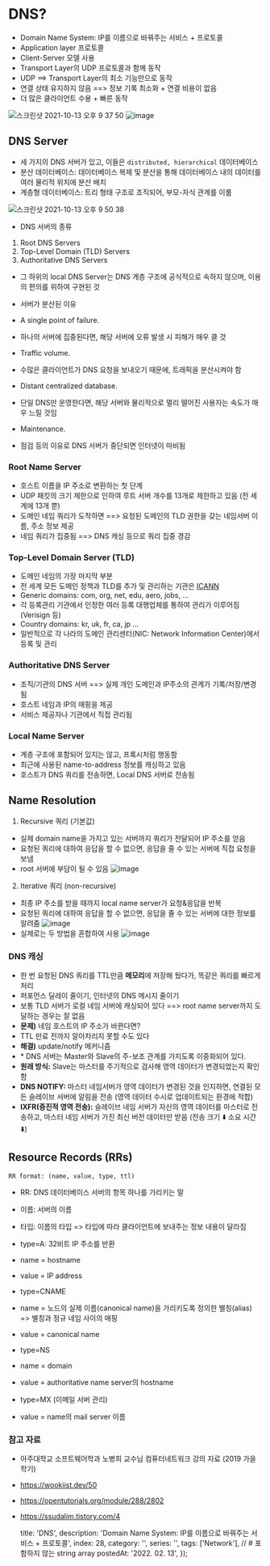 
# DNS?

- Domain Name System: IP를 이름으로 바꿔주는 서비스 + 프로토콜
- Application layer 프로토콜
- Client-Server 모델 사용
- Transport Layer의 UDP 프로토콜과 함께 동작
- UDP ==> Transport Layer의 최소 기능만으로 동작
- 연결 상태 유지하지 않음 ==> 정보 기록 최소화 + 연결 비용이 없음
- 더 많은 클라이언트 수용 + 빠른 동작

![스크린샷 2021-10-13 오후 9 37 50](https://user-images.githubusercontent.com/40057032/137134081-af71f9b5-b733-4517-aac8-2e4a1ded71db.png)
![image](https://user-images.githubusercontent.com/40057032/137141099-e3a85ca2-1ff6-4dc5-9f27-71a67c615fb4.png)


## DNS Server

- 세 가지의 DNS 서버가 있고, 이들은 `distributed, hierarchical` 데이터베이스
- 분산 데이터베이스: 데이터베이스 복제 및 분산을 통해 데이터베이스 내의 데이터를 여러 물리적 위치에 분산 배치
- 계층형 데이터베이스: 트리 형태 구조로 조직되어, 부모-자식 관계를 이룸

![스크린샷 2021-10-13 오후 9 50 38](https://user-images.githubusercontent.com/40057032/137135940-53f831fc-ddba-48b5-badf-d5caf0d1c2ea.png)

- DNS 서버의 종류
1. Root DNS Servers
2. Top-Level Domain (TLD) Servers
3. Authoritative DNS Servers
- 그 하위의 local DNS Server는 DNS 계층 구조에 공식적으로 속하지 않으며, 이용의 편의를 위하여 구현된 것

- 서버가 분산된 이유
- A single point of failure.
- 하나의 서버에 집중된다면, 해당 서버에 오류 발생 시 피해가 매우 클 것
- Traffic volume.
- 수많은 클라이언트가 DNS 요청을 보내오기 때문에, 트래픽을 분산시켜야 함
- Distant centralized database.
- 단일 DNS만 운영한다면, 해당 서버와 물리적으로 멀리 떨어진 사용자는 속도가 매우 느릴 것임
- Maintenance.
- 점검 등의 이유로 DNS 서버가 중단되면 인터넷이 마비됨

### Root Name Server

- 호스트 이름을 IP 주소로 변환하는 첫 단계
- UDP 패킷의 크기 제한으로 인하여 루트 서버 개수를 13개로 제한하고 있음 (전 세계에 13개 뿐)
- 도메인 네임 쿼리가 도착하면 ==> 요청된 도메인의 TLD 권한을 갖는 네임서버 이름, 주소 정보 제공
- 네임 쿼리가 집중됨 ==> DNS 캐싱 등으로 쿼리 집중 경감

### Top-Level Domain Server (TLD)

- 도메인 네임의 가장 마지막 부분
- 전 세계 모든 도메인 정책과 TLD를 추가 및 관리하는 기관은 [ICANN](www.icann.org)
- Generic domains: com, org, net, edu, aero, jobs, ...
- 각 등록관리 기관에서 인정한 여러 등록 대행업체를 통하여 관리가 이루어짐 (Verisign 등)
- Country domains: kr, uk, fr, ca, jp ...
- 일반적으로 각 나라의 도메인 관리센터(NIC: Network Information Center)에서 등록 및 관리


### Authoritative DNS Server

- 조직/기관의 DNS 서버 ==> 실제 개인 도메인과 IP주소의 관계가 기록/저장/변경됨
- 호스트 네임과 IP의 매핑을 제공
- 서비스 제공자나 기관에서 직접 관리됨


### Local Name Server

- 계층 구조에 포함되어 있지는 않고, 프록시처럼 행동함
- 최근에 사용된 name-to-address 정보를 캐싱하고 있음
- 호스트가 DNS 쿼리를 전송하면, Local DNS 서버로 전송됨




## Name Resolution

1. Recursive 쿼리 (기본값)
  - 실제 domain name을 가지고 있는 서버까지 쿼리가 전달되어 IP 주소를 얻음
  - 요청된 쿼리에 대하여 응답을 할 수 없으면, 응답을 줄 수 있는 서버에 직접 요청을 보냄
  - root 서버에 부담이 될 수 있음
![image](https://user-images.githubusercontent.com/40057032/137142710-c3597e1c-a242-4091-ab34-1cc8aaa6d2e1.png)


2. Iterative 쿼리 (non-recursive)
  - 최종 IP 주소를 받을 때까지 local name server가 요청&응답을 반복
  - 요청된 쿼리에 대하여 응답을 할 수 없으면, 응답을 줄 수 있는 서버에 대한 정보를 알려줌
![image](https://user-images.githubusercontent.com/40057032/137142696-028a125e-d0b7-443e-a666-860d2dc007af.png)
- 실제로는 두 방법을 혼합하여 사용
![image](https://user-images.githubusercontent.com/40057032/137317983-4b2fb95f-b1d6-4fc7-b467-ab4aac36a8e3.png)


### DNS 캐싱
  - 한 번 요청된 DNS 쿼리를 TTL만큼 **메모리**에 저장해 뒀다가, 똑같은 쿼리를 빠르게 처리
  - 퍼포먼스 딜레이 줄이기, 인터넷의 DNS 메시지 줄이기
  - 보통 TLD 서버가 로컬 네임 서버에 캐싱되어 있다 ==> root name server까지 도달하는 경우는 잘 없음
  - **문제)** 네임 호스트의 IP 주소가 바뀐다면?
- TTL 만료 전까지 알아차리지 못할 수도 있다
- **해결)** update/notify 메커니즘
- \* DNS 서버는 Master와 Slave의 주-보조 관계를 가지도록 이중화되어 있다.
- **원래 방식:** Slave는 마스터를 주기적으로 검사해 영역 데이터가 변경되었는지 확인함
- **DNS NOTIFY:** 마스터 네임서버가 영역 데이터가 변경된 것을 인지하면, 연결된 모든 슬레이브 서버에 알림을 전송 (영역 데이터 수시로 업데이트되는 환경에 적합)
- **IXFR(증진적 영역 전송):** 슬레이브 네임 서버가 자신의 영역 데이터를 마스터로 전송하고, 마스터 네임 서버가 가진 최신 버전 데이터만 받음 (전송 크기 ⬇️ 소요 시간 ⬇️)


## Resource Records (RRs)

`RR format: (name, value, type, ttl)`
- RR: DNS 데이터베이스 서버의 항목 하나를 가리키는 말
- 이름: 서버의 이름
- 타입: 이름의 타입 => 타입에 따라 클라이언트에 보내주는 정보 내용이 달라짐


- type=A: 32비트 IP 주소를 반환
- name = hostname
- value = IP address
- type=CNAME
- name = 노드의 실제 이름(canonical name)을 가리키도록 정의한 별칭(alias) => 별칭과 정규 네임 사이의 매핑
- value = canonical name
- type=NS
- name = domain
- value = authoritative name server의 hostname
- type=MX (이메일 서버 관리)
- value = name의 mail server 이름


### 참고 자료

- 아주대학교 소프트웨어학과 노병희 교수님 컴퓨터네트워크 강의 자료 (2019 가을 학기)
- https://wookiist.dev/50
- https://opentutorials.org/module/288/2802
- https://ssudalim.tistory.com/4


    title: 'DNS',
    description: 'Domain Name System: IP를 이름으로 바꿔주는 서비스 + 프로토콜',    index: 28,
    category: '',
    series: '',
    tags: ['Network'], // # 포함하지 않는 string array
    postedAt: '2022. 02. 13',
});